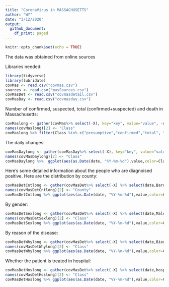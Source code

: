 ```yaml
---
title: "CoronaVirus in MASSACHUSETTS"
author: "WY"
date: "3/12/2020"
output:
  github_document:
    df_print: paged
---
```


```r
knitr::opts_chunk$set(echo = TRUE)
```


The data was obtained from online sources

Libraries needed:
```r
library(tidyverse)
library(lubridate)
covMas <- read.csv("covmas.csv")
sources <- read.csv("masSources.csv")
covMasDet <- read.csv("covmasdetail.csv")
covMasDay <- read.csv("covmasday.csv")
```

Number of confirmed, suspected, total (confirmed+suspected) and death in Massachusetts:


```r
covMaslong <- gather(covMas%>% select(-X), key="key", value="value", -date)
names(covMaslong)[2] <- "Class"
covMaslong %>% filter(Class %in% c("presumptive","confirmed","total", "death"))%>% ggplot(aes(as.Date(date, "%Y-%m-%d"),value,color=Class,shape=Class))+geom_line(size=1)+geom_point(size=3)+ylab("numbers of people")+xlab("")+theme(axis.text.x = element_text(angle = 60, hjust = 1))
```

The daily changes:
```r
covMasDaylong <- gather(covMasDay%>% select(-X), key="key", value="value", -date)
names(covMasDaylong)[2] <- "Class"
covMasDaylong %>%  ggplot(aes(as.Date(date, "%Y-%m-%d"),value,color=Class,shape=Class))+geom_line(size=1)+geom_point(size=3)+ylab("numbers of people")+xlab("")+theme(axis.text.x = element_text(angle = 60, hjust = 1))
```

Here's some detailed information about the people who are diagnoised positive. Here are the distribution by county:

```r
covMasDetCntlong <- gather(covMasDet%>% select(-X) %>% select(date,Barnstable,Berkshire,Bristol,Franklin,Essex,Hampden,Hampshire,Middlesex,Norfolk,DukesNantucket,Plymouth,Suffolk,Worcester,CntUnknown), key="key", value="value", -date)
names(covMasDetCntlong)[2] <- "County"
covMasDetCntlong %>% ggplot(aes(as.Date(date, "%Y-%m-%d"),value,color=County))+geom_line(size=1)+geom_point(size=3)+ylab("numbers of people")+xlab("")+theme(axis.text.x = element_text(angle = 60, hjust = 1))
```

By gender:

```r
covMasDetSexlong <- gather(covMasDet%>% select(-X) %>% select(date,Male,Female), key="key", value="value", -date)
names(covMasDetSexlong)[2] <- "Class"
covMasDetSexlong %>% ggplot(aes(as.Date(date, "%Y-%m-%d"),value,color=Class,shape=Class))+geom_line(size=1)+geom_point(size=3)+ylab("numbers of people")+xlab("")+theme(axis.text.x = element_text(angle = 60, hjust = 1))
```

By reason of the disease:

```r
covMasDetWhylong <- gather(covMasDet%>% select(-X) %>% select(date,Biogen,Travel,LocalTransmission,UnkownReason), key="key", value="value", -date)
names(covMasDetWhylong)[2] <- "Class"
covMasDetWhylong %>% ggplot(aes(as.Date(date, "%Y-%m-%d"),value,color=Class,shape=Class))+geom_line(size=1)+geom_point(size=3)+ylab("numbers of people")+xlab("")+theme(axis.text.x = element_text(angle = 60, hjust = 1))
```

Whether the patient is treated in hospital:


```r
covMasDetHoslong <- gather(covMasDet%>% select(-X) %>% select(date,hospitalized,notHospitalized,Hosunknown), key="key", value="value", -date)
names(covMasDetHoslong)[2] <- "Class"
covMasDetHoslong %>% ggplot(aes(as.Date(date, "%Y-%m-%d"),value,color=Class,shape=Class))+geom_line(size=1)+geom_point(size=3)+ylab("numbers of people")+xlab("")+theme(axis.text.x = element_text(angle = 60, hjust = 1))
```
